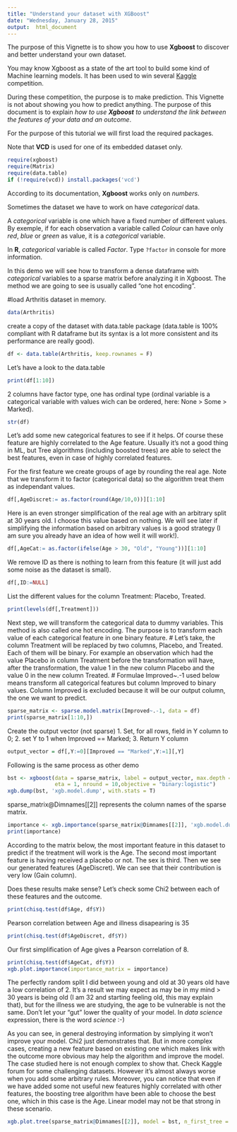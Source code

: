 ```yaml
---
title: "Understand your dataset with XGBoost"
date: "Wednesday, January 28, 2015"
output:  html_document
---
```


The purpose of this Vignette is to show you how to use **Xgboost** to discover and better understand your own dataset.

You may know Xgboost as a state of the art tool to build some kind of Machine learning models. It has been used to win several [Kaggle](http://www.kaggle.com/) competition. 

During these competition, the purpose is to make prediction. This Vignette is not about showing you how to predict anything. The purpose of this document is to explain *how to use **Xgboost** to understand the link between the features of your data and an outcome*.

For the purpose of this tutorial we will first load the required packages.

Note that **VCD** is used for one of its embedded dataset only.

```r
require(xgboost)
require(Matrix)
require(data.table)
if (!require(vcd)) install.packages('vcd') 
```

According to its documentation, **Xgboost** works only on *numbers*.

Sometimes the dataset we have to work on have *categorical* data. 

A *categorical* variable is one which have a fixed number of different values. By exemple, if for each observation a variable called *Colour* can have only *red*, *blue* or *green* as value, it is a *categorical* variable.

In **R**, *categorical* variable is called *Factor*.
Type `?factor` in console for more information.

In this demo we will see how to transform a dense dataframe with *categorical* variables to a sparse matrix before analyzing it in Xgboost.
The method we are going to see is usually called "one hot encoding".

#load Arthritis dataset in memory.
```r
data(Arthritis)
```
create a copy of the dataset with data.table package (data.table is 100% compliant with R dataframe but its syntax is a lot more consistent and its performance are really good).
```r
df <- data.table(Arthritis, keep.rownames = F)
```

Let's have a look to the data.table
```r
print(df[1:10])
```


2 columns have factor type, one has ordinal type (ordinal variable is a categorical variable with values wich can be ordered, here: None > Some > Marked).
```r
str(df)
```


Let's add some new categorical features to see if it helps. Of course these feature are highly correlated to the Age feature. Usually it's not a good thing in ML, but Tree algorithms (including boosted trees) are able to select the best features, even in case of highly correlated features.

For the first feature we create groups of age by rounding the real age. Note that we transform it to factor (categorical data) so the algorithm treat them as independant values.
```r
df[,AgeDiscret:= as.factor(round(Age/10,0))][1:10]
```


Here is an even stronger simplification of the real age with an arbitrary split at 30 years old. I choose this value based on nothing. We will see later if simplifying the information based on arbitrary values is a good strategy (I am sure you already have an idea of how well it will work!).
```r
df[,AgeCat:= as.factor(ifelse(Age > 30, "Old", "Young"))][1:10]
```


We remove ID as there is nothing to learn from this feature (it will just add some noise as the dataset is small).
```r
df[,ID:=NULL]
```


List the different values for the column Treatment: Placebo, Treated.
```r
print(levels(df[,Treatment]))
```


Next step, we will transform the categorical data to dummy variables.
This method is also called one hot encoding.
The purpose is to transform each value of each categorical feature in one binary feature.
#
Let's take, the column Treatment will be replaced by two columns, Placebo, and Treated. Each of them will be binary. For example an observation which had the value Placebo in column Treatment before the transformation will have, after the transformation, the value 1 in the new column Placebo and the value 0 in the new column  Treated.
#
Formulae Improved~.-1 used below means transform all categorical features but column Improved to binary values.
Column Improved is excluded because it will be our output column, the one we want to predict.
```r
sparse_matrix <- sparse.model.matrix(Improved~.-1, data = df)
print(sparse_matrix[1:10,])

```

Create the output vector (not sparse)
1. Set, for all rows, field in Y column to 0; 
2. set Y to 1 when Improved == Marked; 
3. Return Y column
```r
output_vector = df[,Y:=0][Improved == "Marked",Y:=1][,Y]
```


Following is the same process as other demo
```r
bst <- xgboost(data = sparse_matrix, label = output_vector, max.depth = 9,
               eta = 1, nround = 10,objective = "binary:logistic")
xgb.dump(bst, 'xgb.model.dump', with.stats = T)

```

sparse_matrix@Dimnames[[2]] represents the column names of the sparse matrix.
```r
importance <- xgb.importance(sparse_matrix@Dimnames[[2]], 'xgb.model.dump')
print(importance)

```

According to the matrix below, the most important feature in this dataset to predict if the treatment will work is the Age. The second most important feature is having received a placebo or not. The sex is third. Then we see our generated features (AgeDiscret). We can see that their contribution is very low (Gain column).

Does these results make sense?
Let's check some Chi2 between each of these features and the outcome.

```r
print(chisq.test(df$Age, df$Y))
```

Pearson correlation between Age and illness disapearing is 35

```r
print(chisq.test(df$AgeDiscret, df$Y))
```

Our first simplification of Age gives a Pearson correlation of 8.

```r
print(chisq.test(df$AgeCat, df$Y))
xgb.plot.importance(importance_matrix = importance)
```

The perfectly random split I did between young and old at 30 years old have a low correlation of 2. It's a result we may expect as may be in my mind > 30 years is being old (I am 32 and starting feeling old, this may explain that), but  for the illness we are studying, the age to be vulnerable is not the same. Don't let your "gut" lower the quality of your model. In *data science* expression, there is the word *science* :-)

As you can see, in general destroying information by simplying it won't improve your model. Chi2 just demonstrates that. But in more complex cases, creating a new feature based on existing one which makes link with the outcome more obvious may help the algorithm and improve the model. The case studied here is not enough complex to show that. Check Kaggle forum for some challenging datasets.
However it's almost always worse when you add some arbitrary rules.
Moreover, you can notice that even if we have added some not useful new features highly correlated with other features, the boosting tree algorithm have been able to choose the best one, which in this case is the Age. Linear model may not be that strong in these scenario.

```r
xgb.plot.tree(sparse_matrix@Dimnames[[2]], model = bst, n_first_tree = 1)
```


